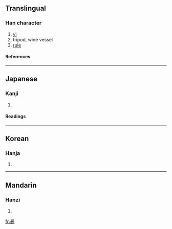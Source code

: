 {{see|彝}}

==Translingual==
===Han character===
{{Han char|rn=58|rad=彐|as=13|sn=16|four=|canj=弓一火竹廿 (NMFHT), 尸一火竹廿 (SMFHT)}}
# [[yi]]
# tripod, wine vessel
# [[rule]]
====References====
{{Han ref|kx=0362.251|dkj=09948|dj=0681.090|hdz=20962.151|uh=5F5B|ud=24411}}
----
==Japanese==
===Kanji===
{{ja-kanji|grade=|rs=彐13}}
# {{defn|Japanese}} 
====Readings====
{{ja-readings|on=[[い]] (i)|kun=[[つね]] (tsune)}}
----
==Korean==
===Hanja===
{{ko-hanja|hangeul=이|eumhun=|rv=i|mr=i|y=i}}
# {{defn|Korean}}
----
==Mandarin==
===Hanzi===
{{cmn-hanzi|pin=[[yí]] (yi2)|wg=i<sup>2</sup>}}
# {{defn|Mandarin}}

[[fr:彛]]